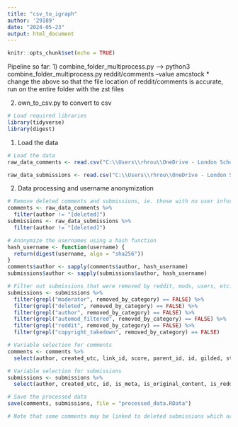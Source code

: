 ```yaml
---
title: "csv_to_igraph"
author: '29189'
date: "2024-05-23"
output: html_document
---
```


```r
knitr::opts_chunk$set(echo = TRUE)
```

Pipeline so far:
1) combine_folder_multiprocess.py --> python3 combine_folder_multiprocess.py reddit/comments --value amcstock
* change the above so that the file location of reddit/comments is accurate, run on the entire folder with the zst files

2) own_to_csv.py to convert to csv


```r
# Load required libraries
library(tidyverse)
library(digest)
```
 
1) Load the data
```r
# Load the data
raw_data_comments <- read.csv("C:\\Users\\rhrou\\OneDrive - London School of Economics\\Dissertation Data\\02-2021-12-2021_combined_csv\\full_comments_2021.csv")

raw_data_submissions <- read.csv("C:\\Users\\rhrou\\OneDrive - London School of Economics\\Dissertation Data\\02-2021-12-2021_combined_csv\\full_submissions_2021.csv")
```

2) Data processing and username anonymization
```r
# Remove deleted comments and submissions, ie. those with no user information
comments <- raw_data_comments %>%
  filter(author != "[deleted]")
submissions <- raw_data_submissions %>%
  filter(author != "[deleted]")

# Anonymize the usernames using a hash function
hash_username <- function(username) {
  return(digest(username, algo = "sha256"))
}
comments$author <- sapply(comments$author, hash_username)
submissions$author <- sapply(submissions$author, hash_username)

# Filter out submissions that were removed by reddit, mods, users, etc.
submissions <- submissions %>% 
  filter(grepl("moderator", removed_by_category) == FALSE) %>% 
  filter(grepl("deleted", removed_by_category) == FALSE) %>%
  filter(grepl("author", removed_by_category) == FALSE) %>%
  filter(grepl("automod_filtered", removed_by_category) == FALSE) %>%
  filter(grepl("reddit", removed_by_category) == FALSE) %>%
  filter(grepl("copyright_takedown", removed_by_category) == FALSE)

# Variable selection for comments
comments <- comments %>% 
  select(author, created_utc, link_id, score, parent_id, id, gilded, stickied, body, is_submitter, permalink, name, stickied)

# Variable selection for submissions
submissions <- submissions %>% 
  select(author, created_utc, id, is_meta, is_original_content, is_reddit_media_domain, score, title, selftext, num_comments, gilded, stickied, permalink, upvote_ratio, can_mod_post, link_flair_text, title, media, media_embed, subreddit_subscribers, title, url, view_count)

# Save the processed data
save(comments, submissions, file = "processed_data.RData")

# Note that some comments may be linked to deleted submissions which are not saved, nonetheless sub comment interactions within these deleted submissions are still used in network interactions
```